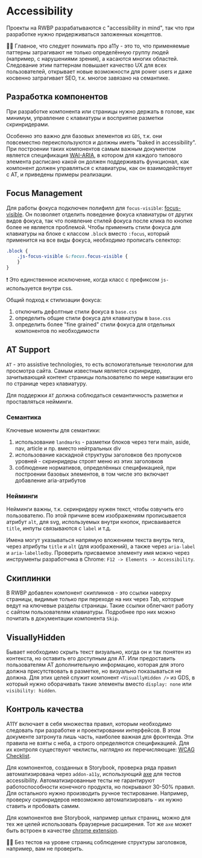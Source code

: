 
<Meta title="Styleguide / Accessibility" />

# Accessibility

Проекты на RWBP разрабатываются с "accessibility in mind", так что при разработке нужно придерживаться заложенных концептов.

☝🏿 Главное, что следует понимать про a11y - это то, что применяемые паттерны затрагивают не только определённую группу людей (например, с нарушениями зрения), а касаются многих областей. Следование этим паттернам повышает качество UX для всех пользователей, открывает новые возможности для power users и даже косвенно затрагивает SEO, т.к. многое завязано на семантике.

## Разработка компонентов

При разработке компонента или страницы нужно держать в голове, как минимум, управление с клавиатуры и восприятие разметки скринридерами.

Особенно это важно для базовых элементов из `GDS`, т.к. они повсеместно переиспользуются и должны иметь "baked in accessibility". При построении таких компонентов самым важным документом является спецификация [WAI-ARIA](https://www.w3.org/TR/wai-aria-practices/), в котором для каждого типового элемента расписано какой он должен поддерживать функционал, как компонент должен управляться с клавиатуры, как он взаимодействует с AT, и приведены примеры реализации.

## Focus Management

Для работы фокуса подключен полифилл для `focus-visible`: [focus-visible](https://github.com/WICG/focus-visible). Он позволяет отделить поведение фокуса клавиатуры от других видов фокуса, так что появление стилей фокуса после клика по кнопке более не является проблемой. Чтобы применить стили фокуса для клавиатуры на блоке с классом `.block` вместо `:focus`, который применится на все виды фокуса, необходимо прописать селектор:

```css
.block {
    .js-focus-visible &:focus.focus-visible {
    }
}
```

❗️ Это единственное исключение, когда класс с префиксом `js-` используется внутри css.

Общий подход к стилизации фокуса:

1. отключить дефолтные стили фокуса в `base.css`
1. определить общие стили фокуса для клавиатуры в `base.css`
1. определить более "fine grained" стили фокуса для отдельных компонентов по необходимости

## AT Support

`AT` - это assistive technologies, то есть вспомогательные технологии для просмотра сайта. Самым известным является скринридер, зачитывающий контент страницы пользователю по мере навигации его по странице через клавиатуру.

Для поддержки `AT` должна соблюдаться семантичность разметки и проставляться нейминги.

### Семантика

Ключевые моменты для семантики:

1. использование `landmarks` - разметки блоков через теги main, aside, nav, article и пр. вместо нейтральных div
1. использование каскадной структуры заголовков без пропусков уровней - скринридеры строят меню из этих заголовков
1. соблюдение нормативов, определённых спецификацией, при построении базовых элементов, в том числе это включает добавление aria-атрибутов

### Нейминги

Нейминги важны, т.к. скринридеру нужен текст, чтобы озвучить его пользователю. По этой причине всем изображениям прописывается атрибут `alt`, для svg, используемых внутри кнопок, присваивается `title`, инпуты связываются с `label` и т.д.

Имена могут указываться напрямую вложением текста внутрь тега, через атрибуты `title` и `alt` (для изображений), а также через `aria-label` и `aria-labelledby`. Проверить присваемое элементу имя можно через инструменты разработчика в Chrome: `F12 -> Elements -> Accessibility`.

## Скиплинки

В RWBP добавлен компонент скиплинков - это ссылки наверху страницы, видимые только при переходе на них через Tab, которые ведут на ключевые разделы страницы. Такие ссылки облегчают работу с сайтом пользователям клавиатуры. Подробнее про них можно почитать в документации компонента `Skip`.

## VisuallyHidden

Бывает необходимо скрыть текст визуально, когда он и так понятен из контекста, но оставить его доступным для AT. Или предоставить пользователям AT дополнительную информацию, которая для этого должна присутствовать в разметке, но визуально показываться не должна. Для этих целей служит компонент `<VisuallyHidden />` из GDS, в который нужно оборачивать такие элементы вместо `display: none` или `visibility: hidden`.

## Контроль качества

A11Y включает в себя множества правил, которым необходимо следовать при разработке и проектировании интерфейсов. В этом документе затронута лишь часть, наиболее важная для фронтенда. Эти правила не взяты с неба, а строго определяются спецификацией. Для их контроля существуют чеклисты, наглядно их перечисляющие: [WCAG Checklist](https://www.wuhcag.com/wcag-checklist/).

Для компонентов, созданных в Storybook, проверка ряда правил автоматизирована через `addon-a11y`, использующий [axe](https://www.deque.com/axe/) для тестов accessibility. Автоматизированные тесты не гарантируют работоспособности конечного продукта, но покрывают 30-50% правил. Для остального нужно производить ручное тестирование. Например, проверку скринридеров невозможно автоматизировать - их нужно ставить и пробовать самим.

Для компонентов вне Storybook, например целых страниц, можно для тех же целей использовать браузерные расширения. Тот же `axe` может быть встроен в качестве [chrome extension](https://chrome.google.com/webstore/detail/axe-web-accessibility-tes/lhdoppojpmngadmnindnejefpokejbdd).

☝🏿 Без тестов на уровне страниц соблюдение структуры заголовков, например, вам не проверить.
